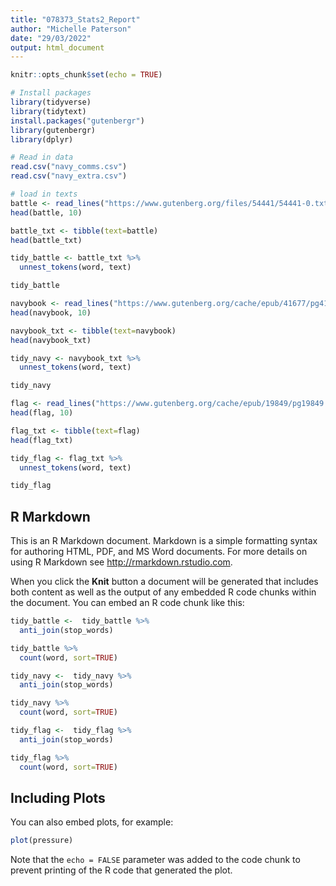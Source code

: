 ```yaml
---
title: "078373_Stats2_Report"
author: "Michelle Paterson"
date: "29/03/2022"
output: html_document
---
```


```r
knitr::opts_chunk$set(echo = TRUE)
```

```r
# Install packages
library(tidyverse)
library(tidytext)
install.packages("gutenbergr")
library(gutenbergr)
library(dplyr)
```

```r
# Read in data
read.csv("navy_comms.csv")
read.csv("navy_extra.csv")

# load in texts
battle <- read_lines("https://www.gutenberg.org/files/54441/54441-0.txt", skip = 214)
head(battle, 10)

battle_txt <- tibble(text=battle)
head(battle_txt)

tidy_battle <- battle_txt %>%
  unnest_tokens(word, text)

tidy_battle

navybook <- read_lines("https://www.gutenberg.org/cache/epub/41677/pg41677.txt", skip = 264)
head(navybook, 10)

navybook_txt <- tibble(text=navybook)
head(navybook_txt)

tidy_navy <- navybook_txt %>%
  unnest_tokens(word, text)

tidy_navy

flag <- read_lines("https://www.gutenberg.org/cache/epub/19849/pg19849.txt", skip = 426)
head(flag, 10)

flag_txt <- tibble(text=flag)
head(flag_txt)

tidy_flag <- flag_txt %>%
  unnest_tokens(word, text)

tidy_flag

```



## R Markdown

This is an R Markdown document. Markdown is a simple formatting syntax for authoring HTML, PDF, and MS Word documents. For more details on using R Markdown see <http://rmarkdown.rstudio.com>.

When you click the **Knit** button a document will be generated that includes both content as well as the output of any embedded R code chunks within the document. You can embed an R code chunk like this:

```r
tidy_battle <-  tidy_battle %>%
  anti_join(stop_words) 

tidy_battle %>%
  count(word, sort=TRUE)

tidy_navy <-  tidy_navy %>%
  anti_join(stop_words) 

tidy_navy %>%
  count(word, sort=TRUE)

tidy_flag <-  tidy_flag %>%
  anti_join(stop_words) 

tidy_flag %>%
  count(word, sort=TRUE)
```

## Including Plots

You can also embed plots, for example:

```r
plot(pressure)
```

Note that the `echo = FALSE` parameter was added to the code chunk to prevent printing of the R code that generated the plot.
